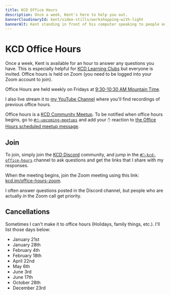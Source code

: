 ```yaml
---
title: KCD Office Hours
description: Once a week, Kent's here to help you out.
bannerCloudinaryId: kent/video-stills/workshopping-with-light
bannerAlt: Kent standing in front of his computer speaking to people on Zoom
---
```


# KCD Office Hours

Once a week, Kent is available for an hour to answer any questions you have.
This is especially helpful for [KCD Learning Clubs](/clubs) but everyone is
invited. Office hours is held on Zoom (you need to be logged into your Zoom
account to join).

Office Hours are held weekly on Fridays at
[9:30-10:30 AM Mountain Time](<https://www.thetimezoneconverter.com/?t=9%3A30%20am&tz=Mountain%20Time%20(MT)&>).

I also live stream it to [my YouTube Channel](https://kcd.im/youtube) where
you'll find recordings of previous office hours.

Office hours is a [KCD Community Meetup](/meetups). To be notified when office
hours begins, go to
[`#⏱-upcoming-meetups`](https://kcd.im/discord-upcoming-meetups) and add your
`✋` reaction to
[the Office Hours scheduled meetup message](https://discord.com/channels/715220730605731931/801954718984175657/812227697710727198).

## Join

To join, simply join the [KCD Discord](/discord) community, and jump in the
[`#🏫-kcd-office-hours`](https://kcd.im/discord-office-hours) channel to ask
questions and get the links that I share with my responses.

When the meeting begins, join the Zoom meeting using this link:
[kcd.im/office-hours-zoom](https://kcd.im/office-hours-zoom).

I often answer questions posted in the Discord channel, but people who are
actually _in_ the Zoom call get priority.

## Cancellations

Sometimes I can't make it to office hours (Holidays, family things, etc.). I'll
list those days below:

- January 21st
- January 28th
- February 4th
- February 18th
- April 22nd
- May 6th
- June 3rd
- June 17th
- October 28th
- December 23rd
